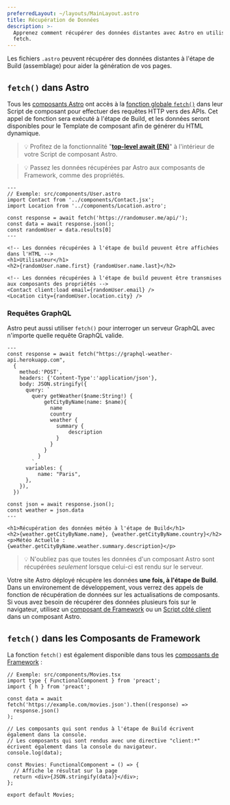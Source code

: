 ```yaml
---
preferredLayout: ~/layouts/MainLayout.astro
title: Récupération de Données
description: >-
  Apprenez comment récupérer des données distantes avec Astro en utilisant l'API
  fetch.
---
```


Les fichiers `.astro` peuvent récupérer des données distantes à l'étape de Build (assemblage) pour aider la génération de vos pages.

## `fetch()` dans Astro

Tous les [composants Astro](/fr/core-concepts/astro-components/) ont accès à la [fonction globale `fetch()`](https://developer.mozilla.org/fr/docs/Web/API/fetch) dans leur Script de composant pour effectuer des requêtes HTTP vers des APIs. Cet appel de fonction sera exécuté à l'étape de Build, et les données seront disponibles pour le Template de composant afin de générer du HTML dynamique.

> 💡 Profitez de la fonctionnalité "[**top-level await (EN)**](https://developer.mozilla.org/en-US/docs/Web/JavaScript/Reference/Operators/await#top_level_await)" à l'intérieur de votre Script de composant Astro.

> 💡 Passez les données récupérées par Astro aux composants de Framework, comme des propriétés.

```astro
---
// Exemple: src/components/User.astro
import Contact from '../components/Contact.jsx';
import Location from '../components/Location.astro';

const response = await fetch('https://randomuser.me/api/');
const data = await response.json();
const randomUser = data.results[0]
---

<!-- Les données récupérées à l'étape de build peuvent être affichées dans l'HTML -->
<h1>Utilisateur</h1>
<h2>{randomUser.name.first} {randomUser.name.last}</h2>

<!-- Les données récupérées à l'étape de build peuvent être transmises aux composants des propriétés -->
<Contact client:load email={randomUser.email} />
<Location city={randomUser.location.city} />
```

### Requêtes GraphQL

Astro peut aussi utiliser `fetch()` pour interroger un serveur GraphQL avec n'importe quelle requête GraphQL valide.

```astro
---
const response = await fetch("https://graphql-weather-api.herokuapp.com",
  {
    method:'POST',
    headers: {'Content-Type':'application/json'},
    body: JSON.stringify({
      query: `
        query getWeather($name:String!) {
            getCityByName(name: $name){
              name
              country
              weather {
                summary {
                    description
                }
              }
            }
          }
        `,
      variables: {
          name: "Paris",
      },
    }),
  })

const json = await response.json();
const weather = json.data
---

<h1>Récupération des données météo à l'étape de Build</h1>
<h2>{weather.getCityByName.name}, {weather.getCityByName.country}</h2>
<p>Météo Actuelle : {weather.getCityByName.weather.summary.description}</p>
```

> 💡 N'oubliez pas que toutes les données d'un composant Astro sont récupérées _seulement_ lorsque celui-ci est rendu sur le serveur.

Votre site Astro déployé récupère les données **une fois, à l'étape de Build**. Dans un environement de développement, vous verrez des appels de fonction de récupération de données sur les actualisations de composants. Si vous avez besoin de récupérer des données plusieurs fois sur le navigateur, utilisez un [composant de Framework](/fr/core-concepts/framework-components/) ou un [Script côté client](/fr/core-concepts/astro-components/#scripts-côté-client) dans un composant Astro.

## `fetch()` dans les Composants de Framework

La fonction `fetch()` est également disponible dans tous les [composants de Framework](/fr/core-concepts/framework-components/) :

```tsx
// Exemple: src/components/Movies.tsx
import type { FunctionalComponent } from 'preact';
import { h } from 'preact';

const data = await fetch('https://example.com/movies.json').then((response) =>
  response.json()
);

// Les composants qui sont rendus à l'étape de Build écrivent également dans la console.
// Les composants qui sont rendus avec une directive "client:*" écrivent également dans la console du navigateur.
console.log(data);

const Movies: FunctionalComponent = () => {
  // Affiche le résultat sur la page
  return <div>{JSON.stringify(data)}</div>;
};

export default Movies;
```
